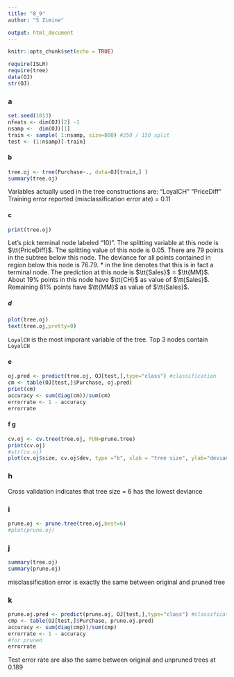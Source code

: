 ```yaml
---
title: "8_9"
author: "S Zimine"

output: html_document
---
```


```r
knitr::opts_chunk$set(echo = TRUE)
```

```r
require(ISLR)
require(tree)
data(OJ)
str(OJ)
```


### a
```r
set.seed(1013)
nfeats <- dim(OJ)[2] -1
nsamp <-  dim(OJ)[1]
train <- sample( 1:nsamp, size=800) #250 / 150 split
test <- (1:nsamp)[-train]
```

#### b
```r
tree.oj <- tree(Purchase~., data=OJ[train,] )
summary(tree.oj)
```

Variables actually used in the tree constructions are: "LoyalCH"   "PriceDiff"
Training error reported (misclassification error ate) = 0.11


#### c
```r
print(tree.oj)
```

Let's pick terminal node labeled "10)". The splitting variable at this node is $\tt{PriceDiff}$. The splitting value of this node is $0.05$. There are $79$ points in the subtree below this node. The deviance for all points contained in region below this node is $76.79$. * in the line denotes that this is in fact a terminal node. The prediction at this node is $\tt{Sales}$ = $\tt{MM}$. About $19$% points in this node have $\tt{CH}$ as value of $\tt{Sales}$. Remaining $81$% points have $\tt{MM}$ as value of $\tt{Sales}$.

##### d
```r
plot(tree.oj)
text(tree.oj,pretty=0)
```

`LoyalCH` is the most imporant variable of the tree. Top 3 nodes contain `LoyalCH`

#### e

```r
oj.pred <- predict(tree.oj, OJ[test,],type="class") #classification
cm <- table(OJ[test,]$Purchase, oj.pred)
print(cm)
accuracy <- sum(diag(cm))/sum(cm)
errorrate <- 1 - accuracy
errorrate
```

#### f  g
```r
cv.oj <- cv.tree(tree.oj, FUN=prune.tree)
print(cv.oj)
#str(cv.oj)
plot(cv.oj$size, cv.oj$dev, type ="b", xlab = "tree size", ylab="deviance")
```

### h 

Cross validation indicates that tree size = 6 has the lowest deviance


###  i
```r
prune.oj <- prune.tree(tree.oj,best=6)
#plot(prune.oj)
```

### j
```r
summary(tree.oj)
summary(prune.oj)
```
misclassification error is exactly the same between original and pruned tree


### k
```r
prune.oj.pred <- predict(prune.oj, OJ[test,],type="class") #classification
cmp <- table(OJ[test,]$Purchase, prune.oj.pred)
accuracy <- sum(diag(cmp))/sum(cmp)
errorrate <- 1 - accuracy
#for pruned
errorrate
```

Test error rate  are also the same between original and unpruned trees  at 0.189

